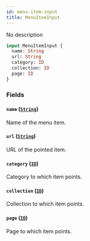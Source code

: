```yaml
---
id: menu-item-input
title: MenuItemInput
---
```


No description

```graphql
input MenuItemInput {
  name: String
  url: String
  category: ID
  collection: ID
  page: ID
}
```

### Fields

#### `name` ([`String`](../../../developer/api-reference/scalars/string))

Name of the menu item.

#### `url` ([`String`](../../../developer/api-reference/scalars/string))

URL of the pointed item.

#### `category` ([`ID`](../../../developer/api-reference/scalars/id))

Category to which item points.

#### `collection` ([`ID`](../../../developer/api-reference/scalars/id))

Collection to which item points.

#### `page` ([`ID`](../../../developer/api-reference/scalars/id))

Page to which item points.
